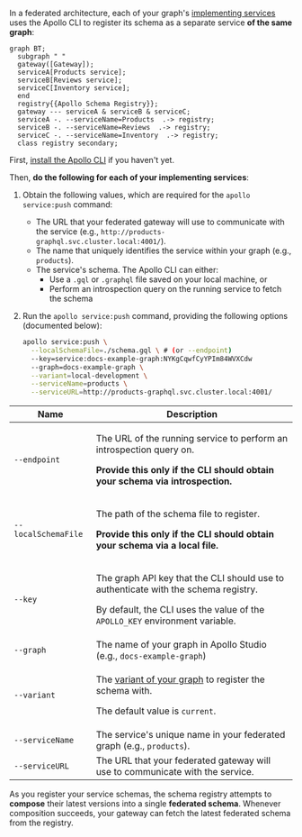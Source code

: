 In a federated architecture, each of your graph's [implementing services](https://www.apollographql.com/docs/federation/implementing-services/) uses the Apollo CLI to register its schema as a separate service **of the same graph**:

```mermaid
graph BT;
  subgraph " "
  gateway([Gateway]);
  serviceA[Products service];
  serviceB[Reviews service];
  serviceC[Inventory service];
  end
  registry{{Apollo Schema Registry}};
  gateway --- serviceA & serviceB & serviceC;
  serviceA -. --serviceName=Products  .-> registry;
  serviceB -. --serviceName=Reviews  .-> registry;
  serviceC -. --serviceName=Inventory  .-> registry;
  class registry secondary;
```

First, <a href="https://www.apollographql.com/docs/devtools/cli/" target="_blank">install the Apollo CLI</a> if you haven't yet.

Then, **do the following for each of your implementing services**:

1. Obtain the following values, which are required for the `apollo service:push` command:

    * The URL that your federated gateway will use to communicate with the service (e.g., `http://products-graphql.svc.cluster.local:4001/`).
    * The name that uniquely identifies the service within your graph (e.g., `products`).
    * The service's schema. The Apollo CLI can either:
        * Use a `.gql` or `.graphql` file saved on your local machine, or
        * Perform an introspection query on the running service to fetch the schema

2. Run the `apollo service:push` command, providing the following options (documented below):

    ```bash
    apollo service:push \
      --localSchemaFile=./schema.gql \ # (or --endpoint)
      --key=service:docs-example-graph:NYKgCqwfCyYPIm84WVXCdw
      --graph=docs-example-graph \
      --variant=local-development \
      --serviceName=products \
      --serviceURL=http://products-graphql.svc.cluster.local:4001/
    ```

| Name | Description  |
|---|---|
| `--endpoint` | <p>The URL of the running service to perform an introspection query on.</p><p>**Provide this only if the CLI should obtain your schema via introspection.**</p> |
| `--localSchemaFile` | <p>The path of the schema file to register.</p><p>**Provide this only if the CLI should obtain your schema via a local file.**</p> |
| `--key` | <p>The graph API key that the CLI should use to authenticate with the schema registry.</p><p>By default, the CLI uses the value of the `APOLLO_KEY` environment variable.</p> |
| `--graph` | The name of your graph in Apollo Studio (e.g., `docs-example-graph`) |
| `--variant` | <p>The [variant of your graph](https://www.apollographql.com/docs/studio/org/graphs/#managing-variants) to register the schema with.</p><p>The default value is `current`.</p> |
| `--serviceName` | The service's unique name in your federated graph (e.g., `products`). |
| `--serviceURL` | The URL that your federated gateway will use to communicate with the service. |

As you register your service schemas, the schema registry attempts to **compose** their latest versions into a single **federated schema**. Whenever composition succeeds, your gateway can fetch the latest federated schema from the registry.
